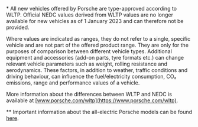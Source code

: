 \* All new vehicles offered by Porsche are type-approved according to WLTP. Official NEDC values derived from WLTP values are no longer available for new vehicles as of 1 January 2023 and can therefore not be provided.

Where values are indicated as ranges, they do not refer to a single, specific vehicle and are not part of the offered product range. They are only for the purposes of comparison between different vehicle types. Additional equipment and accessories (add-on parts, tyre formats etc.) can change relevant vehicle parameters such as weight, rolling resistance and aerodynamics. These factors, in addition to weather, traffic conditions and driving behaviour, can influence the fuel/electricity consumption, CO₂ emissions, range and performance values of a vehicle.

More information about the differences between WLTP and NEDC is available at [www.porsche.com/wltp](https://www.porsche.com/wltp).

\*\* Important information about the all-electric Porsche models can be found [here](https://www.porsche.com/international/accessoriesandservice/porscheservice/vehicleinformation/bev/).
